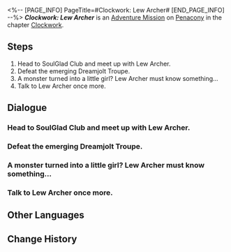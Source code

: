 <%-- [PAGE_INFO]
PageTitle=#Clockwork: Lew Archer#
[END_PAGE_INFO] --%>
{{Stub|Dialogue.}}
{{Mission Infobox
|id            = 4240313
|title         = 
|image         = <!--Mission Clockwork: Lew Archer.png-->
|type          = Adventure
|event_name    = 
|chapter       = Clockwork
|requirements  = [[Trailblaze Mission]] ''[[Gentleness, the Name of Nocturne]]'' completed
|summary       = <!--official mission summary from Fate's Atlas-->
|characters    = Lew Archer; Trailblazer
|startLocation = [[Penacony]] - [[Golden Hour]]
|world         = Penacony
|area          = Golden Hour
|prev          = 
|next          = 
|rewards       = Trailblaze EXP*100; Stellar Jade*10; Lost Crystal*3; Clock Credits*180; Credit*20,000
}}
'''''Clockwork: Lew Archer''''' is an [[Adventure Mission]] on [[Penacony]] in the chapter [[Clockwork]].

==Steps==
# Head to SoulGlad Club and meet up with Lew Archer.
# Defeat the emerging Dreamjolt Troupe.
# A monster turned into a little girl? Lew Archer must know something...
# Talk to Lew Archer once more.

<!--
==Gameplay Notes==

--><!--
==Trial Character==

-->
==Dialogue==
{{Stub Dialogue}}
{{Dialogue Start}}
:{{tx}}
{{Dialogue End}}

===Head to SoulGlad Club and meet up with Lew Archer.===
{{Mission Description|type=adventure|location=Golden Hour|update|Tick... tock! Quick, adjust the hands... Tick, tock!<br />People's minds await your exploration. Help them regain their true selves!}}
{{Dialogue Start}}
:{{tx}}
{{Dialogue End}}

===Defeat the emerging Dreamjolt Troupe.===
{{Dialogue Start}}
:{{tx}}
{{Dialogue End}}

===A monster turned into a little girl? Lew Archer must know something...===
{{Dialogue Start}}
:{{tx}}
{{Dialogue End}}

===Talk to Lew Archer once more.===
{{Dialogue Start}}
:{{tx}}
{{Dialogue End}}

==Other Languages==
{{Other Languages
|en   = Clockwork: Lew Archer
|zhs  = 钟表把戏：卢•阿彻
|zht  = 鐘錶把戲：盧•阿徹
|ja   = クロックトリック：レ・ウォーチャー
|ko   = 시계 트릭: 루•아처
|es   = Trucorreloj: Lew Archer
|fr   = Pouvoir de la Pendule&nbsp;: Lou Archer
|ru   = Заводной механизм: Лью Арчер
|th   = กลนาฬิกา: Lew Archer
|vi   = Thủ Thuật Đồng Hồ: Lew Archer
|de   = Uhrwerk: Lew Archer
|id   = Clockwork: Lew Archer
|pt   = Truquelógio: Lew Archer
}}

==Change History==
{{Change History|2.0}}
